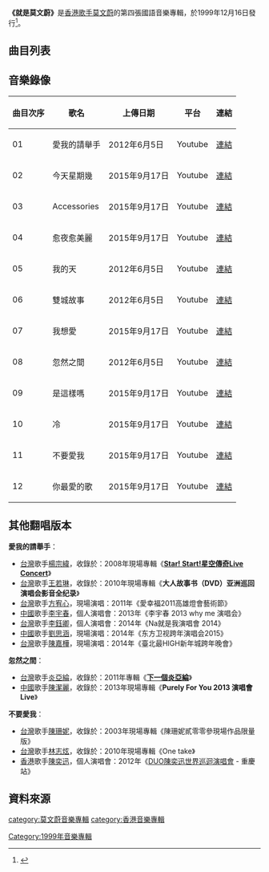 {{Album infobox | <!-- See Wikipedia:WikiProject_Albums -->
| Name        = 就是莫文蔚
| Type        = Album
| Artist      = [[莫文蔚|莫文蔚]]
| Cover       = It Is Karen Mok.jpg
| Released    = 1999年12月16日
| Recorded    = 1999年
| Genre       = 國語
| Length      = 48:19
| Label       = [[滾石唱片|滾石唱片]]
| Last album  = [[回家_(莫文蔚EP)|回家]]<br>(1999年)
| This album  = '''就是莫文蔚'''<br>(1999年)
| Next album  = [[Karen_More|Karen More]]<br>(2000年)
}}

'''《就是莫文蔚》'''是[[香港|香港]][[歌手|歌手]][[莫文蔚|莫文蔚]]的第四張國語音樂專輯，於1999年12月16日發行<ref>{{Cite book|title=怎样唱好莫文蔚歌曲 标准级|last=李云编著|first=|publisher=[[北京环球音像出版社|北京环球音像出版社]]|year=2005|isbn=7-88072-277-7|location=|pages=1-2}}</ref>。

== 曲目列表 ==
{{Tracklist
| collapsed = 
| headline = 
| font_size = 
| total_length = 48:19

| extra_column = 

| title1 = 愛我的請舉手
| music1 = [[林暐哲|林暐哲]]
| lyrics1 = [[李焯雄|李焯雄]]
| arranger1 = [[金木義則|金木義則]]
| producer1 = 林暐哲
| longnote1 = 
| length1 = 3:40

| title2 = 今天星期幾
| music2 = [[Choi_Jun_Young|Choi Jun Young]]
| lyrics2 = 李焯雄
| arranger2 = [[王繼康|王繼康]]
| producer2 = [[賈敏恕|賈敏恕]]
| longnote2 = 改編自Country Kko Kko的《일심》
| length2 = 3:19

| title3 = Accessories
| music3 = [[Dan_Hougesen|Dan Hougesen]]<br>[[Tom_Lindby|Tom Lindby]]<br>[[Bo_Christensen|Bo Christensen]]<br>[[Tom_Christensen|Tom Christensen]]
| lyrics3 = [[周耀輝|周耀輝]]
| arranger3 = 王繼康
| producer3 = 賈敏恕
| longnote3 = 改編自[[Natural_Born_Hippies|Natural Born Hippies]]的《Jane》
| length3 = 2:47

| title4 = 愈夜愈美麗
| music4 = [[李雨寰|李雨寰]]
| lyrics4 = 李焯雄
| arranger4 = 李雨寰
| producer4 = 林暐哲
| longnote4 = 
| length4 = 4:50

| title5 = 我的天
| music5 = [[黃貫中|黃貫中]]
| lyrics5 = 李焯雄
| arranger5 = 黃貫中
| producer5 = 黃貫中
| longnote5 = 
| length5 = 4:08

| title6 = 雙城故事
| music6 = [[荒井由實|荒井由實]]
| lyrics6 = 李焯雄
| arranger6 = [[Minimal|Minimal]]
| producer6 = [[黃耀明|黃耀明]]<br>[[李端嫻|李端嫻]]
| longnote6 = 《冷雨》國語版，原曲为《冷たい雨》
| length6 = 4:16

| title7 = 我想愛
| music7 = [[于逸堯|-{于}-逸堯]]
| lyrics7 = [[林夕|林夕]]
| arranger7 = [[蔡德才|蔡德才]]
| producer7 = 黃耀明<br>李端嫻
| longnote7 = 《回家》國語版
| length7 = 4:42

| title8 = 忽然之間
| music8 = [[林健華|林健華]]
| lyrics8 = 周耀輝<br>李焯雄
| arranger8 = 林健華
| producer8 = 林健華
| longnote8 = 
| length8 = 3:21

| title9 = 是這樣嗎?
| music9 = [[安棟|安棟]]
| lyrics9 = [[于光中|-{于}-光中]]
| arranger9 = 安棟
| producer9 = 賈敏恕
| longnote9 = 
| length9 = 3:33

| title10 = 冷
| music10 = [[張佳添|張佳添]]
| lyrics10 = 李焯雄
| arranger10 = 張佳添
| producer10 = 張佳添
| longnote10 = 
| length10 = 5:05

| title11 = 不要愛我
| music11 = 李雨寰
| lyrics11 = [[陳綺貞|陳綺貞]]
| arranger11 = 李雨寰
| producer11 = 林暐哲
| longnote11 = 
| length11 = 5:30

| title12 = 你最愛的歌
| music12 = [[林一峰|林一峰]]
| lyrics12 = 李焯雄
| arranger12 = 王繼康
| producer12 = 賈敏恕
| longnote12 = 
| length12 = 3:03
}}

==音樂錄像==
{|class="wikitable sortable"
|-
!曲目次序
!歌名
!上傳日期
!平台
!連結
|-
| 01 || 愛我的請舉手 || 2012年6月5日 || Youtube || [https://www.youtube.com/watch?v=OmSKfraBYMM 連結] {{Wayback|url=https://www.youtube.com/watch?v=OmSKfraBYMM |date=20160316115401 }}
|-
| 02 || 今天星期幾 || 2015年9月17日 || Youtube || [https://www.youtube.com/watch?v=75U8KgJ3fKU 連結] {{Wayback|url=https://www.youtube.com/watch?v=75U8KgJ3fKU |date=20160324043659 }}
|-
| 03 || Accessories || 2015年9月17日 || Youtube || [https://www.youtube.com/watch?v=h0lgoFPPYXQ 連結] {{Wayback|url=https://www.youtube.com/watch?v=h0lgoFPPYXQ |date=20160326091425 }}
|-
| 04 || 愈夜愈美麗 || 2015年9月17日 || Youtube || [https://www.youtube.com/watch?v=ur5m5ovXJCs 連結]
|-
| 05 || 我的天 || 2012年6月5日 || Youtube || [https://www.youtube.com/watch?v=WmKtdPFK2Yg 連結] {{Wayback|url=https://www.youtube.com/watch?v=WmKtdPFK2Yg |date=20160402191909 }}
|-
| 06 || 雙城故事|| 2012年6月5日 || Youtube || [https://www.youtube.com/watch?v=bagB5geexKg 連結] {{Wayback|url=https://www.youtube.com/watch?v=bagB5geexKg |date=20140729181051 }}
|-
| 07 || 我想愛 || 2015年9月17日 || Youtube || [https://www.youtube.com/watch?v=fk1f6DyT7EY 連結]
|-
| 08 || 忽然之間 || 2012年6月5日 || Youtube || [https://www.youtube.com/watch?v=h1tNw1aFzSM 連結] {{Wayback|url=https://www.youtube.com/watch?v=h1tNw1aFzSM |date=20150722164349 }}
|-
| 09 || 是這樣嗎 || 2015年9月17日 || Youtube || [https://www.youtube.com/watch?v=PP4PuNvWs1s 連結] {{Wayback|url=https://www.youtube.com/watch?v=PP4PuNvWs1s |date=20160326023118 }}
|-
| 10|| 冷 || 2015年9月17日 || Youtube || [https://www.youtube.com/watch?v=-KHz76VX0h4 連結]
|-
| 11|| 不要愛我 || 2015年9月17日 || Youtube || [https://www.youtube.com/watch?v=xnBK6bsJ1t0 連結] {{Wayback|url=https://www.youtube.com/watch?v=xnBK6bsJ1t0 |date=20190323011631 }}
|-
| 12|| 你最愛的歌 || 2015年9月17日 || Youtube || [https://www.youtube.com/watch?v=_TqXbiOF1iw 連結] {{Wayback|url=https://www.youtube.com/watch?v=_TqXbiOF1iw |date=20160325222357 }}
|}

== 其他翻唱版本 ==
'''愛我的請舉手'''：
*[[台灣|台灣]]歌手[[楊宗緯|楊宗緯]]，收錄於：2008年現場專輯《'''[[Star!_Start!星空傳奇Live_Concert|Star! Start!星空傳奇Live Concert]]'''》
*[[台灣|台灣]]歌手[[王若琳|王若琳]]，收錄於：2010年現場專輯《'''大人故事书（DVD）亚洲巡回演唱会影音全纪录'''》
*[[台灣|台灣]]歌手[[方宥心|方宥心]]，現場演唱：2011年《愛幸福2011高雄燈會藝術節》
*[[中國|中國]]歌手[[李宇春|李宇春]]，個人演唱會：2013年《李宇春 2013 why me 演唱会》
*[[台灣|台灣]]歌手[[李鈺卿|李鈺卿]]，個人演唱會：2014年《Na就是我演唱會 2014》
*[[中國|中國]]歌手[[劉思涵|劉思涵]]，現場演唱：2014年《东方卫视跨年演唱会2015》
*[[台灣|台灣]]歌手[[陳嘉樺|陳嘉樺]]，現場演唱：2014年《臺北最HIGH新年城跨年晚會》
'''忽然之間'''：
*[[台灣|台灣]]歌手[[炎亞綸|炎亞綸]]，收錄於：2011年專輯《'''[[下一個炎亞綸|下一個炎亞綸]]'''》
*[[中國|中國]]歌手[[陳潔麗|陳潔麗]]，收錄於：2013年現場專輯《'''Purely For You 2013 演唱會Live'''》
'''不要愛我'''：
*[[台灣|台灣]]歌手[[陳珊妮|陳珊妮]]，收錄於：2003年現場專輯《陳珊妮貳零零參現場作品限量版》
*[[台灣|台灣]]歌手[[林志炫|林志炫]]，收錄於：2010年現場專輯《One take》
*[[香港|香港]]歌手[[陳奕迅|陳奕迅]]，個人演唱會：2012年《[[DUO陳奕迅世界巡迴演唱會|DUO陳奕迅世界巡迴演唱會]] - 重慶站》

== 資料來源 ==
<div class="references-small">
<references />
</div>

{{莫文蔚}}

[[category:莫文蔚音樂專輯|category:莫文蔚音樂專輯]]
[[category:香港音樂專輯|category:香港音樂專輯]]
[[Category:1999年音樂專輯|Category:1999年音樂專輯]]
